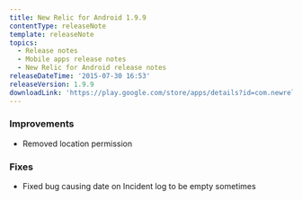 ```yaml
---
title: New Relic for Android 1.9.9
contentType: releaseNote
template: releaseNote
topics:
  - Release notes
  - Mobile apps release notes
  - New Relic for Android release notes
releaseDateTime: '2015-07-30 16:53'
releaseVersion: 1.9.9
downloadLink: 'https://play.google.com/store/apps/details?id=com.newrelic.rpm'
---
```


### Improvements

* Removed location permission

### Fixes

* Fixed bug causing date on Incident log to be empty sometimes
